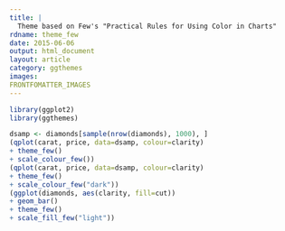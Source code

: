 ---
title: |
  Theme based on Few's "Practical Rules for Using Color in Charts"
rdname: theme_few
date: 2015-06-06
output: html_document
layout: article
category: ggthemes
images:
FRONTFOMATTER_IMAGES
---

```{r, echo = FALSE, message = FALSE}
library(ggplot2)
library(ggthemes)
```

```{r theme_few, cache = TRUE}
dsamp <- diamonds[sample(nrow(diamonds), 1000), ]
(qplot(carat, price, data=dsamp, colour=clarity)
+ theme_few()
+ scale_colour_few())
(qplot(carat, price, data=dsamp, colour=clarity)
+ theme_few()
+ scale_colour_few("dark"))
(ggplot(diamonds, aes(clarity, fill=cut))
+ geom_bar()
+ theme_few()
+ scale_fill_few("light"))



```